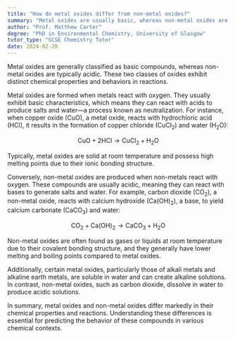 ```yaml
---
title: "How do metal oxides differ from non-metal oxides?"
summary: "Metal oxides are usually basic, whereas non-metal oxides are generally acidic, reflecting distinct chemical properties and reactions between the two types of oxides."
author: "Prof. Matthew Carter"
degree: "PhD in Environmental Chemistry, University of Glasgow"
tutor_type: "GCSE Chemistry Tutor"
date: 2024-02-20
---
```


Metal oxides are generally classified as basic compounds, whereas non-metal oxides are typically acidic. These two classes of oxides exhibit distinct chemical properties and behaviors in reactions.

Metal oxides are formed when metals react with oxygen. They usually exhibit basic characteristics, which means they can react with acids to produce salts and water—a process known as neutralization. For instance, when copper oxide ($\text{CuO}$), a metal oxide, reacts with hydrochloric acid ($\text{HCl}$), it results in the formation of copper chloride ($\text{CuCl}_2$) and water ($\text{H}_2\text{O}$):

$$
\text{CuO} + 2 \text{HCl} \rightarrow \text{CuCl}_2 + \text{H}_2\text{O}
$$

Typically, metal oxides are solid at room temperature and possess high melting points due to their ionic bonding structure.

Conversely, non-metal oxides are produced when non-metals react with oxygen. These compounds are usually acidic, meaning they can react with bases to generate salts and water. For example, carbon dioxide ($\text{CO}_2$), a non-metal oxide, reacts with calcium hydroxide ($\text{Ca(OH)}_2$), a base, to yield calcium carbonate ($\text{CaCO}_3$) and water:

$$
\text{CO}_2 + \text{Ca(OH)}_2 \rightarrow \text{CaCO}_3 + \text{H}_2\text{O}
$$

Non-metal oxides are often found as gases or liquids at room temperature due to their covalent bonding structure, and they generally have lower melting and boiling points compared to metal oxides.

Additionally, certain metal oxides, particularly those of alkali metals and alkaline earth metals, are soluble in water and can create alkaline solutions. In contrast, non-metal oxides, such as carbon dioxide, dissolve in water to produce acidic solutions.

In summary, metal oxides and non-metal oxides differ markedly in their chemical properties and reactions. Understanding these differences is essential for predicting the behavior of these compounds in various chemical contexts.
    